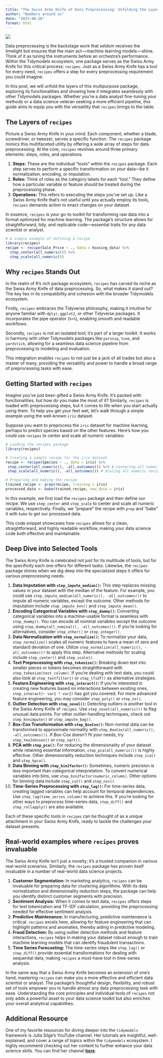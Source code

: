 ```yaml
---
title: "The Swiss Army Knife of Data Preprocessing: Unfolding the Layers of recipes package"
author: "Numbers around us"
date: "2023-08-28"
format: html
---
```


![](images/recipes.jpg)

Data preprocessing is the backstage work that seldom receives the limelight but ensures that the main act --- machine learning models --- shine. Think of it as tuning the instruments before an orchestra's performance. Within the Tidymodels ecosystem, one package serves as the Swiss Army Knife for this critical process: `recipes`. Just as a Swiss Army Knife has a tool for every need, `recipes` offers a step for every preprocessing requirement you could imagine.

In this post, we will unfold the layers of this multipurpose package, exploring its functionalities and showing how it integrates seamlessly with other Tidymodels packages. Whether you're a data analyst fine-tuning your methods or a data science veteran seeking a more efficient pipeline, this guide aims to equip you with the versatility that `recipes` brings to the table.

## The Layers of `recipes`

Picture a Swiss Army Knife in your mind. Each component, whether a blade, screwdriver, or tweezer, serves a specific function. The `recipes` package mimics this multifaceted utility by offering a wide array of steps for data preprocessing. At the core, `recipes` revolves around three primary elements: steps, roles, and operations.

1. **Steps:** These are the individual "tools" within the `recipes` package. Each step serves to perform a specific transformation on your data---be it normalization, encoding, or imputation.
2. **Roles:** Think of roles as the category labels for each "tool." They define how a particular variable or feature should be treated during the preprocessing phase.
3. **Operations:** This refers to executing the steps you've set up. Like a Swiss Army Knife that's not useful until you actually employ its tools, `recipes` demands action to enact changes on your dataset.

In essence, `recipes` is your go-to toolkit for transforming raw data into a format optimized for machine learning. The package's structure allows for straightforward, tidy, and replicable code---essential traits for any data scientist or analyst.

```r
# A simple example of defining a recipe
library(recipes)
recipe <- recipe(Sale_Price ~ ., data = housing_data) %>%
  step_center(all_numeric()) %>%
  step_scale(all_numeric())
```

## Why `recipes` Stands Out

In the realm of R's rich package ecosystem, `recipes` has carved its niche as the Swiss Army Knife of data preprocessing. So, what makes it stand out? The key lies in its compatibility and cohesion with the broader Tidymodels ecosystem.

Firstly, `recipes` embraces the Tidyverse philosophy, making it intuitive for anyone familiar with `dplyr`, `ggplot2`, or other Tidyverse packages. It incorporates the pipe operator (`%>%`), enabling smooth and readable workflows.

Secondly, `recipes` is not an isolated tool; it's part of a larger toolkit. It works in harmony with other Tidymodels packages like `parsnip`, `tune`, and `yardstick`, allowing for a seamless data science pipeline from preprocessing to modeling and evaluation.

This integration enables `recipes` to not just be a jack of all trades but also a master of many, providing the versatility and power to handle a broad range of preprocessing tasks with ease.

## Getting Started with `recipes`

Imagine you've just been gifted a Swiss Army Knife. It's packed with functionalities, but how do you make the most of it? Similarly, `recipes` is loaded with preprocessing steps, but it comes to life when you start actually using them. To help you get your feet wet, let's walk through a simple example using the well-known `iris` dataset.

Suppose you want to preprocess the `iris` dataset for machine learning, perhaps to predict species based on the other features. Here's how you could use `recipes` to center and scale all numeric variables:

```r
# Loading the recipes package
library(recipes)

# Creating a sample recipe for the iris dataset
recipe <- recipe(Species ~ ., data = iris) %>%
 step_center(all_numeric(), -all_outcomes()) %>% # Centering all numeric variables except the outcome
 step_scale(all_numeric(), -all_outcomes()) # Scaling all numeric variables except the outcome

# Preparing and baking the recipe
trained_recipe <- prep(recipe, training = iris)
processed_data <- bake(trained_recipe, new_data = iris)
```

In this example, we first load the `recipes` package and then define our recipe. We use `step_center` and `step_scale` to center and scale all numeric variables, respectively. Finally, we "prepare" the recipe with `prep` and "bake" it with `bake` to get our processed data.

This code snippet showcases how `recipes` allows for a clean, straightforward, and highly readable workflow, making your data science code both effective and maintainable.

## Deep Dive into Selected Tools

The Swiss Army Knife is celebrated not just for its multitude of tools, but for the specificity each one offers for different tasks. Likewise, the `recipes` package shines when we dig deep into the specialized steps it offers for various preprocessing needs.

1. **Data Imputation with `step_impute_median()`:** This step replaces missing values in your dataset with the median of the feature. For example, you could use `step_impute_median(all_numeric(), -all_outcomes())` to impute all numeric variables, except the outcome. Other methods for imputation include `step_impute_knn()` and `step_impute_mean()`.
2. **Encoding Categorical Variables with `step_dummy()`:** Converting categorical variables into a machine-usable format is seamless with `step_dummy()`. You can encode all nominal variables except the outcome using `step_dummy(all_nominal(), -all_outcomes())`. If you're looking for alternatives, consider `step_other()` or `step_integer()`.
3. **Data Normalization with `step_normalize()`:** To normalize your data, `step_normalize()` scales all numeric features to have a mean of zero and standard deviation of one. Utilize `step_normalize(all_numeric(), -all_outcomes())` to apply this step. Alternative methods for scaling include `step_center()` and `step_scale()`.
4. **Text Preprocessing with `step_tokenize()`:** Breaking down text into smaller pieces or tokens becomes straightforward with `step_tokenize(text_column)`. If you're dealing with text data, you could also look at `step_textfilter()` or `step_tfidf()` as alternative strategies.
5. **Feature Engineering with `step_interact()`:** If you're interested in creating new features based on interactions between existing ones, `step_interact(~ var1 * var2)` has got you covered. For more advanced feature engineering, you may consider `step_poly()` or `step_ns()`.
6. **Outlier Detection with `step_novel()`:** Detecting outliers is another tool in the Swiss Army Knife of `recipes`. Use `step_novel(all_numeric())` to flag unusual data points. For other outlier-handling techniques, check out `step_knnimpute()` or `step_impute_bag()`.
7. **Box-Cox Transformation with `step_BoxCox()`:** Non-normal data can be transformed to approximate normality with `step_BoxCox(all_numeric(), -all_outcomes())`. If Box-Cox doesn't fit your needs, try `step_YeoJohnson()` or `step_sqrt()`.
8. **PCA with `step_pca()`:** For reducing the dimensionality of your dataset while retaining essential information, `step_pca(all_numeric())` is highly effective. Other dimensionality reduction techniques include `step_ica()` and `step_kpca()`.
9. **Data Binning with `step_bin2factor()`:** Sometimes, numeric precision is less important than categorical interpretation. To convert numerical variables into bins, use `step_bin2factor(numeric_column)`. Other options for binning data include `step_cut()` and `step_nzv()`.
10. **Time-Series Preprocessing with `step_lag()`:** For time-series data, creating lagged variables can help account for temporal dependencies. Use `step_lag(time_series_column)` to achieve this. If you're looking for other ways to preprocess time-series data, `step_diff()` and `step_rollapply()` are also available.

Each of these specific tools in `recipes` can be thought of as a unique attachment in your Swiss Army Knife, ready to tackle the challenges your dataset presents.

## Real-world examples where `recipes` proves invaluable

The Swiss Army Knife isn't just a novelty; it's a trusted companion in various real-world scenarios. Similarly, the `recipes` package has proven itself invaluable in a number of real-world data science projects.

1. **Customer Segmentation:** In marketing analytics, `recipes` can be invaluable for preparing data for clustering algorithms. With its data normalization and dimensionality reduction steps, the package can help you identify distinct customer segments with precision.
2. **Sentiment Analysis:** When it comes to text data, `recipes` offers steps for text tokenization and TF-IDF calculation, providing the preprocessing needed for effective sentiment analysis.
3. **Predictive Maintenance:** In manufacturing, predictive maintenance is critical. `recipes` excels here, allowing for feature engineering that can highlight patterns and anomalies, thereby aiding in predictive modeling.
4. **Fraud Detection:** By using outlier detection methods and feature interactions, `recipes` helps in making your dataset robust enough to train machine learning models that can identify fraudulent transactions.
5. **Time Series Forecasting:** The time-series steps like `step_lag()` or `step_diff()` provide essential transformations for dealing with sequential data, making `recipes` a must-have tool in time-series analysis.

In the same way that a Swiss Army Knife becomes an extension of one's hand, mastering `recipes` can make you a more effective and efficient data scientist or analyst. The package's thoughtful design, flexibility, and robust set of tools empower you to handle almost any data preprocessing task with ease. Understanding the core principles and individual tools of `recipes` not only adds a powerful asset to your data science toolkit but also enriches your overall analytical capabilities.

## Additional Resource

One of my favorite resources for diving deeper into the `tidymodels` framework is Julia Silge's YouTube channel. Her tutorials are insightful, well-explained, and cover a range of topics within the `tidymodels` ecosystem. I highly recommend checking out her content to further enhance your data science skills. You can find her channel [**here**](https://www.youtube.com/@JuliaSilge).
